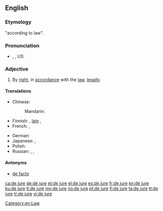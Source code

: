 ==English==
{{wikipedia}}

===Etymology===
{{etyl|la}} "according to law".

===Pronunciation===
* {{IPA|/deɪˈʤʊəreɪ/}}, {{IPA|/deɪˈjʊəreɪ/}}, US: {{IPA|/diːˈʤʊri/}}

===Adjective===
{{en-adj|head=[[de]] [[jure]]|-}}

# By [[right]], in [[accordance]] with the [[law]], [[legally]].

====Translations====
{{trans-top|by right}}
* Chinese:
*: Mandarin: {{t|zh|法律|tr=ànzhào fǎlǜ|alt=按照法律|sc=Hani}}
* Finnish: {{t+|fi|de jure}}, [[laki#Finnish|lain]] {{t+|fi|mukaan}}, {{t-|fi|laillisesti}}
* French: {{t+|fr|de jure}}, {{t+|fr|de droit}}
{{trans-mid}}
* German: {{t+|de|de jure}}
* Japanese: {{t-|ja|デ・ジュリ|tr=de-juri|sc=Jpan}}, {{t-|ja|法律上|tr=ほうりつじょうの, hōritsujō no|alt=法律上の|sc=Jpan}}
* Polish: {{t|pl|wedle prawa}}
* Russian: {{t+|ru|де-юре|tr=dɛ-júrɛ|sc=Cyrl}}, {{t+|ru|юридический|tr=juridíčeskij|sc=Cyrl}}, {{t+|ru|право|tr=po právu|alt=по праву|sc=Cyrl}}
{{trans-bottom}}

====Antonyms====
* [[de facto]]

[[Category:en:Law]]

[[ca:de jure]]
[[de:de jure]]
[[et:de jure]]
[[el:de jure]]
[[es:de jure]]
[[fr:de jure]]
[[kn:de jure]]
[[ku:de jure]]
[[lt:de jure]]
[[my:de jure]]
[[no:de jure]]
[[pt:de jure]]
[[fi:de jure]]
[[ta:de jure]]
[[tt:de jure]]
[[tr:de jure]]
[[vi:de jure]]